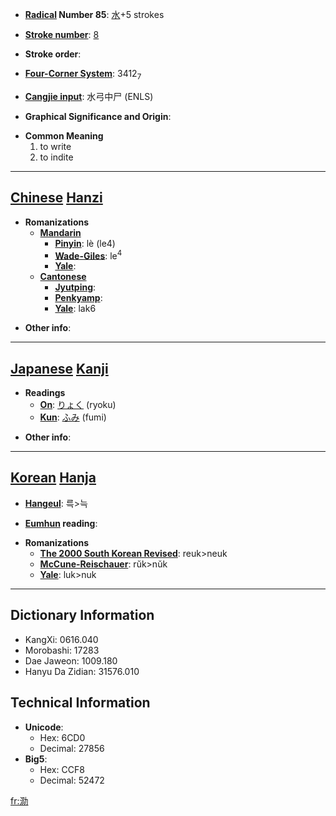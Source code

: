 * '''[[Wiktionary:Chinese radical index| Radical]] Number 85''': [[Wiktionary:Chinese radical index 水|水]]+5 strokes

* '''[[Wiktionary:Chinese total strokes index|Stroke number]]''': [[Wiktionary:Chinese total strokes index 8|8]]

* '''Stroke order''': 

* '''[[Wiktionary:Chinese four corner index|Four-Corner System]]''': 3412<sub>7</sub>

* '''[[Wiktionary:Chinese Cangjie index|Cangjie input]]''': 水弓中尸 (ENLS)

* '''Graphical Significance and Origin''': 

* '''Common Meaning'''
*#to write
*# to indite


----

== [[Chinese]] [[Hanzi]] ==

* '''Romanizations'''
** '''[[Mandarin]]'''
*** '''[[Pinyin]]''': lè (le4)
*** '''[[Wade-Giles]]''': le<sup>4</sup>
*** '''[[Yale]]''': 
** '''[[Cantonese]]'''
*** '''[[Jyutping]]''':
*** '''[[Penkyamp]]''': 
*** '''[[Yale]]''': lak6

* '''Other info''': 

----

== [[Japanese]] [[Kanji]] ==

* '''Readings'''
** '''[[On]]''': [[りょく]] (ryoku)
** '''[[Kun]]''': [[ふみ]] (fumi)

* '''Other info''':  

----

== [[Korean]] [[Hanja]] ==

* '''[[Hangeul]]''': 륵>늑

* '''[[Eumhun]] reading''': 

* '''Romanizations'''
** '''[[The 2000 South Korean Revised Romanization|The 2000 South Korean Revised]]''': reuk>neuk
** '''[[McCune-Reischauer]]''': rŭk>nŭk
** '''[[Yale]]''': luk>nuk

----

== Dictionary Information ==

* KangXi: 0616.040
* Morobashi: 17283
* Dae Jaweon: 1009.180
* Hanyu Da Zidian: 31576.010

== Technical Information ==

* '''Unicode''':
** Hex: 6CD0
** Decimal: 27856
* '''Big5''':
** Hex: CCF8
** Decimal: 52472

[[fr:泐]]